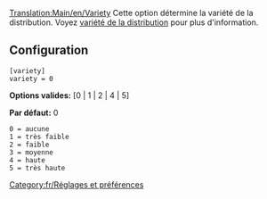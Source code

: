 [[Translation:Main/en/Variety]]
Cette option détermine la variété de la distribution. Voyez [[Main/fr/Variété de la distribution|variété de la distribution]] pour plus d'information.

== Configuration ==

<pre>
[variety]
variety = 0
</pre>

'''Options valides:''' [0 | 1 | 2 | 4 | 5]

'''Par défaut:''' 0

<pre>
0 = aucune
1 = très faible
2 = faible
3 = moyenne
4 = haute
5 = très haute
</pre>

[[Category:fr/Réglages et préférences]]
